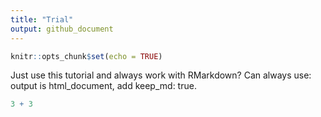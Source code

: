 ```yaml
---
title: "Trial"
output: github_document
---
```


```r
knitr::opts_chunk$set(echo = TRUE)
```

Just use this tutorial and always work with RMarkdown? Can always use: output is html_document, add keep_md: true.

```r
3 + 3
```


